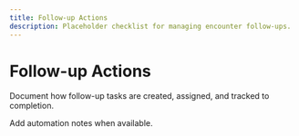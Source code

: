 ```yaml
---
title: Follow-up Actions
description: Placeholder checklist for managing encounter follow-ups.
---
```


# Follow-up Actions

Document how follow-up tasks are created, assigned, and tracked to completion.

Add automation notes when available.
